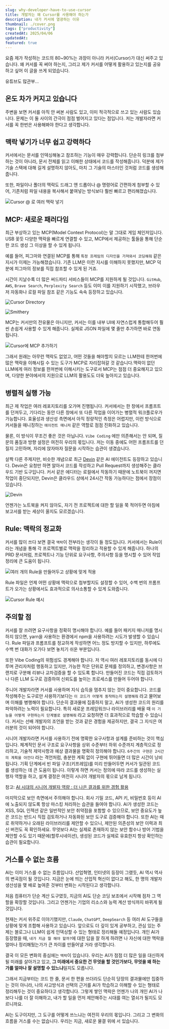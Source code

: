 ```yaml
---
slug: why-developer-have-to-use-cursor
title: 개발자는 왜 Cursor를 사용해야 하는가
description: 내가 커서에 열광하는 이유
thumbnail: ./cover.png
tags: ["productivity"]
createdAt: 2025/04/06
updatedAt:
featured: true
---
```


요즘 제가 작성하는 코드의 80~90%는 과장이 아니라 커서(Cursor)가 대신 써주고 있습니다.
왜 커서를 꼭 써야 하는지, 그리고 제가 커서를 어떻게 활용하고 있는지를 공유하고 싶어 이 글을 쓰게 되었습니다.

유튜브도 많관부...

<YouTubePlayer url="https://www.youtube.com/watch?v=45vE3h7EUNs" />

## 온도 차가 커지고 있습니다

주변을 보면 커서를 아직 안 써본 사람도 있고, 이미 적극적으로 쓰고 있는 사람도 있습니다.
문제는 이 둘 사이의 간극이 점점 벌어지고 있다는 점입니다. 저는 개발자라면 커서를 꼭 한번은 사용해봐야 한다고 생각합니다.

## 맥락 넣기가 너무 쉽고 강력하다

커서에서는 문서를 인덱싱해놓고 참조하는 기능이 매우 강력합니다. 단순히 링크를 첨부하는 것이 아니라,
문서 전체를 읽고 이해한 상태에서 코드를 작성해줍니다. 덕분에 제가 기술 스택에 대해 길게 설명하지 않아도,
마치 그 기술의 마스터인 것처럼 코드를 생성해줍니다.

또한, 파일이나 폴더의 맥락도 드래그 앤 드롭이나 @ 명령어로 간편하게 첨부할 수 있어,
기존처럼 파일 내용을 복사해서 붙여넣는 방식보다 훨씬 빠르고 편리해졌습니다.

![Cursor `@` 로 여러 맥락 넣기](./drag.png)

## MCP: 새로운 패러다임

최근 부상하고 있는 MCP(Model Context Protocol)는 말 그대로 게임 체인저입니다. USB 꽂듯 다양한 맥락을 빠르게 연결할 수 있고, MCP에서 제공하는 툴들을 통해 단순한 코드 생성 그 이상을 할 수 있게 됩니다.

예를 들어, 피그마와 연결된 MCP를 통해 `특정 프레임의 디자인을 가져와서 코딩해줘` 같은 지시가 이제는 가능해졌습니다. 기존 LLM은 이런 지시를 이해하지 못했지만, MCP 덕분에 피그마의 정보를 직접 참조할 수 있게 된 거죠.

시간이 지날수록 더 많은 써드파티 서비스들이 MCP를 지원하게 될 것입니다.
`GitHub`, `AWS`, `Brave Search`, `Perplexity Search` 등도 이미 이를 지원하기 시작했고,
브라우저 자동화나 로컬 파일 참조 같은 기능도 속속 등장하고 있습니다.

![Cursor Directory](./cursor-directory.png)

![Smithery](./smithery.png)

MCP는 커서만의 전유물은 아니지만, 커서는 이를 내부 UI에 자연스럽게 통합해두어 훨씬 손쉽게 사용할 수 있게 해줍니다. 실제로 JSON 파일에 몇 줄만 추가하면 바로 연동됩니다.

![Cursor에 MCP 추가하기](./mcp-json.png)

그래서 원래는 아무런 맥락도 없었고, 어떤 것들을 해야할지 모르는 LLM한테 한꺼번에 많은 맥락을 이해시킬 수 있는 도구가 MCP로 자리잡혀갈 것 같습니다.맥락이 없던 LLM에게 여러 정보를 한꺼번에 이해시키는 도구로서 MCP는 점점 더 중요해지고 있으며, 다양한 분야에서의 지원으로 LLM의 활용도도 더욱 높아지고 있습니다.

## 병렬적 실행 가능

최근 제 작업은 여러 레포지토리를 오가며 진행됩니다. 커서에서는 한 창에서 프롬프트를 던져두고, 기다리는 동안 다른 창에서 또 다른 작업을 이어가는 병렬적 워크플로우가 가능합니다. 효율성과 생산성 측면에서 아직 정량적인 측정은 어렵지만, 이런 방식으로 커서들을 매니징하는 `에이전트 매니저` 같은 역할로 점점 진화하고 있습니다.

물론, 이 방식이 무조건 좋은 것은 아닙니다. `Vibe Coding` 에만 의존해서는 안 되며, 질문의 품질과 방향 설정은 여전히 우리의 몫입니다. 저는 이동 중에도 어떤 프롬프트를 던질지 고민하며, 자리에 앉자마자 질문을 시작하는 습관이 생겼습니다.

살짝 다른 주제지만, 비슷한 개념으로 최근 [Devin](https://devin.ai/) 같은 AI 에이전트도 등장하고 있습니다.
Devin은 요청만 하면 알아서 코드를 작성하고 Pull Request까지 생성해주는 클라우드 기반 도구입니다.
커서 같은 에디터는 로컬에서 작동하기 때문에 노트북이 꺼지면 작업이 중단되지만,
Devin은 클라우드 상에서 24시간 작동 가능하다는 점에서 장점이 있습니다.

![Devin](./devin.png)

언젠가는 노트북을 켜지 않아도, 자기 전 프로젝트에 대한 할 일을 쭉 적어두면 아침에 보고서를 받는 세상이 올지도 모르겠습니다.

## Rule: 맥락의 정교화

커서를 많이 쓰다 보면 결국 `맥락`이 전부라는 생각이 들 정도입니다.
커서에서는 Rule이라는 개념을 통해 각 프로젝트별로 맥락을 정리하고 적용할 수 있게 해줍니다.
하나의 PRD 문서처럼, 프로젝트나 기능 단위로 요구사항, 주의사항 등을 명시할 수 있어 작업 정리에 큰 도움이 됩니다.

![여러 개의 Rule을 만들어두고 상황에 맞게 적용](./rules.png)

Rule 파일은 언제 어떤 상황에 맥락으로 첨부할지도 설정할 수 있어,
수백 번의 프롬프트가 오가는 상황에서도 효과적으로 의사소통할 수 있게 도와줍니다.

![Cursor Rule 예시](./cursor-rule.png)

## 주의할 점

커서를 잘 쓰려면 요구사항을 정확히 명시해야 합니다.
예를 들어 패키지 매니저를 명시하지 않으면, yarn을 사용하는 환경에서 npm을 사용하려는 시도가 발생할 수 있습니다.
Rule 파일과 프롬프트를 정교하게 작성하면 어느 정도 방지할 수 있지만, 하루에도 수백 번 대화가 오가다 보면 놓치기 쉬운 부분입니다.

또한 Vibe Coding의 위험성도 경계해야 합니다.
저 역시 여러 레포지토리를 동시에 다루며 관리자처럼 행동하고 있지만,
가능한 작은 단위로 문제를 정의하고, 변경사항은 브랜치로 구분해 리뷰나 교차검증을 할 수 있도록 합니다.
만들어진 코드는 직접 검토하거나 다른 LLM 도구로 검증하여 신뢰도를 높이는 프로세스를 만들어 두어야 합니다.

주니어 개발자라면 커서를 사용하며 지식 습득을 멈추지 않는 것이 중요합니다.
코드를 작성해주는 도구로만 사용하기보다는 `이 코드가 어떻게 동작하는지 설명해줘` 라고 물어보며 이해를 병행해야 합니다.
단순히 결과물에 집중하지 말고, AI가 생성한 코드의 원리를 파악하려는 노력이 필요합니다.
특히 새로운 프레임워크나 라이브러리를 배울 때 `이 기능을 어떻게 구현하는지 단계별로 설명해줘` 라고 요청하면 더 효과적으로 학습할 수 있습니다.
커서는 선배 개발자의 조언을 받는 것과 같은 경험을 제공하지만,
결국 그 지식은 여러분의 것이 되어야 합니다.

시니어 개발자라면 커서를 사용하기 전에 명확한 요구사항과 설계를 준비하는 것이 핵심입니다.
체계적인 문서 구조로 요구사항을 상위 수준부터 하위 수준까지 계층적으로 정리하고,
기술적 제약사항과 예상 결과물을 명확히 정의해야 합니다.
`6주간의 구현은 2시간의 계획을 아낀다` 라는 격언처럼,
충분한 계획 없이 구현에 뛰어들면 더 많은 시간이 낭비됩니다.
기획 단계에서 빈 파일 구조(키프레임)를 미리 만들어두면 커서가 일관된 코드를 생성하는 데 큰 도움이 됩니다. 이렇게 하면 커서는 정의에 따라 코드를 생성하는 실행자 역할을 하고, 설계 결정은 여전히 시니어 개발자의 몫으로 남게 됩니다.

참고: [AI 시대의 시니어 개발자 역량 : 더 나은 결과를 위한 경험 활용](https://news.hada.io/topic?id=20152&utm_source=slack&utm_medium=bot&utm_campaign=T04J76D4C)

마지막으로 보안 측면에서 주의해야 합니다.
회사 기밀 코드, API 키, 비밀번호 등이 AI에 노출되지 않도록 항상 마스킹 처리하는 습관을 들여야 합니다.
AI가 생성한 코드는 XSS, SQL 인젝션 같은 일반적인 보안 취약점을 포함할 수 있으므로,
보안 중요도가 높은 코드는 반드시 직접 검토하거나 자동화된 보안 도구로 검증해야 합니다.
또한 AI는 때로 취약하거나 오래된 라이브러리를 제안할 수 있으니,
제안된 의존성의 보안 이력과 최신 버전도 꼭 확인하세요.
무엇보다 AI는 실제로 존재하지 않는 보안 함수나 방어 기법을 제안할 수도 있기 때문에(할루시네이션),
생성된 코드가 실제로 유효한지 항상 확인하는 습관이 필요합니다.

## 거스를 수 없는 흐름

AI는 이미 거스를 수 없는 흐름입니다.
산업혁명, 인터넷의 등장이 그랬듯, AI 역시 역사의 변곡점이 될 것입니다.
지금은 눈에 띄는 산업적 혁신이 없다고 해도, 한 명의 개발자 생산성을 몇 배로 높여준 것부터 변화는 시작된다고 생각합니다.

처음 컴퓨터가 단순 계산 도구였듯,
지금의 AI도 단순 코딩 보조에서 시작해 점차 그 역할을 확장할 것입니다.
그리고 언젠가는 기업의 리소스와 능력 계산 방식까지 바뀌게 될 것입니다.

현재는 커서 위주로 이야기했지만, `Claude`, `ChatGPT`, `DeepSearch` 등 여러 AI 도구들을 상황에 맞게 조합해 사용하고 있습니다.
앞으로도 더 깊이 있게 공부하고, 관심 있는 주제는 블로그나 LLM이 쉽게 인덱싱할 수 있는 형태로 정리해둘 예정입니다.
개인 AI가 등장했을 때, `내가 지금 뭘 해야 할까?`에 대한 답을 잘 하게 하려면 나 자신에 대한 맥락을 얼마나 정리해뒀는가가 큰 차이를 만들어낼 거라 생각합니다.

결국 이 모든 변화의 중심에는 `맥락`이 있습니다.
우리는 AI가 점점 더 많은 일을 대신하게 될 미래를 살아가고 있고,
**그 미래에서 중요한 건 무엇을 할 것인가보다, 무엇을 왜 하는가를 얼마나 잘 설명할 수 있느냐**일지도 모릅니다.

그래서 지금부터는 코드 한 줄, 문서 한 편을 쓰더라도 단순히 당장의 결과물에만 집중하는 것이 아니라,
나의 사고방식과 선택의 근거를 AI가 학습하고 이해할 수 있는 형태로 정리해두는 것이 중요하다고 생각합니다.
그렇게 쌓인 맥락은 언젠가 나의 개인 AI가 나보다 나를 더 잘 이해하고, 내가 할 일을 먼저 제안해주는 시대를 여는 열쇠가 될지도 모르니까요.

AI는 도구이지만, 그 도구를 어떻게 쓰느냐는 여전히 우리의 몫입니다.
그리고 그 변화의 흐름을 거스를 수는 없습니다.
우리는 지금, 새로운 물결 위에 서 있습니다.

